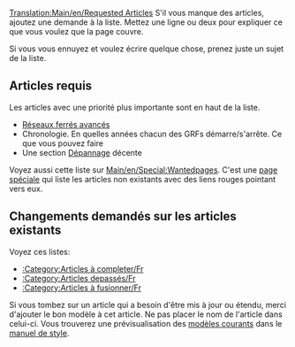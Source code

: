 [[Translation:Main/en/Requested Articles]]
S'il vous manque des articles, ajoutez une demande à la liste. Mettez une ligne ou deux pour expliquer ce que vous voulez que la page couvre.

Si vous vous ennuyez et voulez écrire quelque chose, prenez juste un sujet de la liste.

==Articles requis==
Les articles avec une priorité plus importante sont en haut de la liste.

* [[Main/en/advanced rail networks|Réseaux ferrés avancés]]
* Chronologie. En quelles années chacun des GRFs démarre/s'arrête. Ce que vous pouvez faire
* Une section [[Main/fr/Dépannage|Dépannage]] décente

Voyez aussi cette liste sur [[Main/en/Special:Wantedpages]]. C'est une [[Main/en/Special:Specialpages|page spéciale]] qui liste les articles non existants avec des liens rouges pointant vers eux.

==Changements demandés sur les articles existants==
Voyez ces listes:
*[[Category/fr/Articles à completer|:Category:Articles à completer/Fr]]
*[[Category/fr/Articles depassés|:Category:Articles depassés/Fr]]
*[[Category/fr/Articles à fusionner|:Category:Articles à fusionner/Fr]]

Si vous tombez sur un article qui a besoin d'être mis à jour ou étendu, merci d'ajouter le bon modèle à cet article. Ne pas placer le nom de l'article dans celui-ci. Vous trouverez une prévisualisation des [[Main/fr/Manuel de Style/Modèles courants|modèles courants]] dans le [[Main/fr/Manuel de Style|manuel de style]].